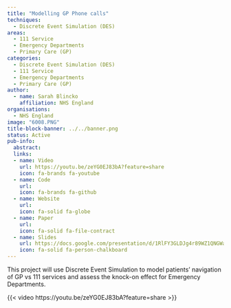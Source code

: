 ```yaml
---
title: "Modelling GP Phone calls"
techniques:
  - Discrete Event Simulation (DES)
areas:
  - 111 Service
  - Emergency Departments
  - Primary Care (GP)
categories:
  - Discrete Event Simulation (DES)
  - 111 Service
  - Emergency Departments
  - Primary Care (GP)
author:
  - name: Sarah Blincko
    affiliation: NHS England
organisations:
  - NHS England
image: "6008.PNG"
title-block-banner: ../../banner.png
status: Active
pub-info:
  abstract:
  links:
  - name: Video
    url: https://youtu.be/zeYG0EJ83bA?feature=share
    icon: fa-brands fa-youtube
  - name: Code
    url:
    icon: fa-brands fa-github
  - name: Website
    url:
    icon: fa-solid fa-globe
  - name: Paper
    url:
    icon: fa-solid fa-file-contract
  - name: Slides
    url: https://docs.google.com/presentation/d/1RlFY3GLDJg4r89WZ1QNGWaeBT5Fa-sp2/edit?usp=drive_link&ouid=104927246423235110137&rtpof=true&sd=true
    icon: fa-solid fa-person-chalkboard
---
```


This project will use Discrete Event Simulation to model patients' navigation of GP vs 111 services and assess the knock-on effect for Emergency Departments.

{{< video https://youtu.be/zeYG0EJ83bA?feature=share >}}

